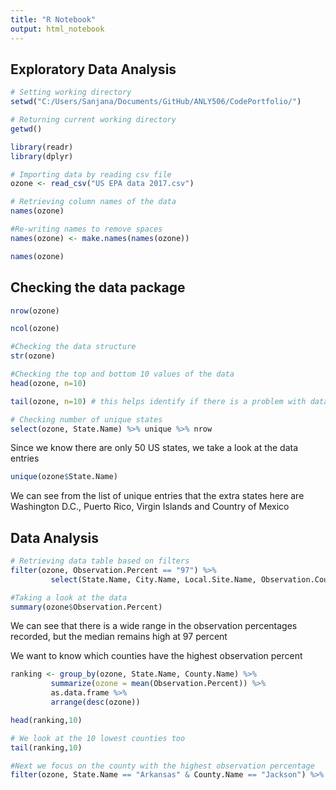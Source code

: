 ```yaml
---
title: "R Notebook"
output: html_notebook
---
```


## Exploratory Data Analysis

```r
# Setting working directory
setwd("C:/Users/Sanjana/Documents/GitHub/ANLY506/CodePortfolio/")

# Returning current working directory
getwd()

library(readr)
library(dplyr)

# Importing data by reading csv file
ozone <- read_csv("US EPA data 2017.csv")

# Retrieving column names of the data
names(ozone)

#Re-writing names to remove spaces
names(ozone) <- make.names(names(ozone))

names(ozone)
```


## Checking the data package

```r

nrow(ozone)

ncol(ozone)

#Checking the data structure
str(ozone)

#Checking the top and bottom 10 values of the data
head(ozone, n=10)

tail(ozone, n=10) # this helps identify if there is a problem with dataat the bottom of the dataset

# Checking number of unique states
select(ozone, State.Name) %>% unique %>% nrow
```

Since we know there are only 50 US states, we take a look at the data entries

```r

unique(ozone$State.Name)

```

We can see from the list of unique entries that the extra states here are Washington D.C., Puerto Rico, Virgin Islands and Country of Mexico

## Data Analysis

```r

# Retrieving data table based on filters
filter(ozone, Observation.Percent == "97") %>% 
         select(State.Name, City.Name, Local.Site.Name, Observation.Count)

#Taking a look at the data
summary(ozone$Observation.Percent)
```

 We can see that there is a wide range in the observation percentages recorded, but the median remains high at 97 percent 

We want to know which counties have the highest observation percent

```r
ranking <- group_by(ozone, State.Name, County.Name) %>%
         summarize(ozone = mean(Observation.Percent)) %>%
         as.data.frame %>%
         arrange(desc(ozone))

head(ranking,10)

# We look at the 10 lowest counties too
tail(ranking,10)

#Next we focus on the county with the highest observation percentage
filter(ozone, State.Name == "Arkansas" & County.Name == "Jackson") %>% nrow
```

